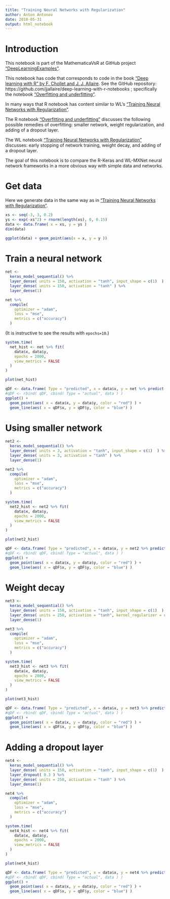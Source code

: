 ```yaml
---
title: "Training Neural Networks with Regularization"
author: Anton Antonov
date: 2018-05-31
output: html_notebook
---
```


# Introduction

This notebook is part of the MathematicaVsR at GitHub project ["DeepLearningExamples"](https://github.com/antononcube/MathematicaVsR/tree/master/Projects/DeepLearningExamples).

This notebook has code that corresponds to code in the book 
["Deep learning with R" by F. Chollet and J. J. Allaire](https://www.manning.com/books/deep-learning-with-r). 
See the  GitHub repository: https://github.com/jjallaire/deep-learning-with-r-notebooks ; specifically the notebook 
["Overfitting and underfitting"](https://jjallaire.github.io/deep-learning-with-r-notebooks/notebooks/4.4-overfitting-and-underfitting.nb.html).

In many ways that R notebook has content similar to WL's 
["Training Neural Networks with Regularization"](https://reference.wolfram.com/language/tutorial/NeuralNetworksRegularization.html).

The R notebook
["Overfitting and underfitting"](https://jjallaire.github.io/deep-learning-with-r-notebooks/notebooks/4.4-overfitting-and-underfitting.nb.html)
discusses the following possible remedies of overfitting: smaller network, weight regularization, and adding of a dropout layer. 

The WL notebook
["Training Neural Networks with Regularization"](https://reference.wolfram.com/language/tutorial/NeuralNetworksRegularization.html)
discusses: early stopping of network training, weight decay, and adding of a dropout layer. 

The goal of this notebook is to compare the R-Keras and WL-MXNet neural network frameworks in a more obvious way with simple data and networks.

# Get data

Here we generate data in the same way as in
["Training Neural Networks with Regularization"](https://reference.wolfram.com/language/tutorial/NeuralNetworksRegularization.html).

```r
xs <- seq(-3, 3, 0.2)
ys <- exp(-xs^2) + rnorm(length(xs), 0, 0.15)
data <- data.frame( x = xs, y = ys )
dim(data)
```

```r
ggplot(data) + geom_point(aes(x = x, y = y ))
```

# Train a neural network

```r
net <- 
  keras_model_sequential() %>% 
  layer_dense( units = 150, activation = "tanh", input_shape = c(1)  ) %>% 
  layer_dense( units = 150, activation = "tanh" ) %>% 
  layer_dense(1)
```

```r
net %>% 
  compile(
    optimizer = "adam",
    loss = "mse",
    metrics = c("accuracy")
  )
```

(It is instructive to see the results with `epochs=10`.)

```r
system.time(
  net_hist <- net %>% fit(
    data$x, data$y,
    epochs = 2000,
    view_metrics = FALSE
  )
)
```

```r
plot(net_hist)
```

```r
qDF <- data.frame( Type = "predicted", x = data$x, y = net %>% predict(data$x) )
#qDF <- rbind( qDF, cbind( Type = "actual", data ) )
ggplot() + 
  geom_point(aes( x = data$x, y = data$y, color = "red") ) +
  geom_line(aes( x = qDF$x, y = qDF$y, color = "blue") ) 
```

# Using smaller network

```r
net2 <- 
  keras_model_sequential() %>% 
  layer_dense( units = 3, activation = "tanh", input_shape = c(1)  ) %>% 
  layer_dense( units = 3, activation = "tanh" ) %>% 
  layer_dense(1)
```

```r
net2 %>% 
  compile(
    optimizer = "adam",
    loss = "mse",
    metrics = c("accuracy")
  )
```

```r
system.time(
  net2_hist <- net2 %>% fit(
    data$x, data$y,
    epochs = 2000,
    view_metrics = FALSE
  )
)
```

```r
plot(net2_hist)
```


```r
qDF <- data.frame( Type = "predicted", x = data$x, y = net2 %>% predict(data$x) )
#qDF <- rbind( qDF, cbind( Type = "actual", data ) )
ggplot() + 
  geom_point(aes( x = data$x, y = data$y, color = "red") ) +
  geom_line(aes( x = qDF$x, y = qDF$y, color = "blue") ) 
```


# Weight decay

```r
net3 <- 
  keras_model_sequential() %>% 
  layer_dense( units = 150, activation = "tanh", input_shape = c(1)  ) %>% 
  layer_dense( units = 250, activation = "tanh", kernel_regularizer = regularizer_l2(0.001) ) %>% 
  layer_dense(1)
```

```r
net3 %>% 
  compile(
    optimizer = "adam",
    loss = "mse",
    metrics = c("accuracy")
  )
```

```r
system.time(
  net3_hist <- net3 %>% fit(
    data$x, data$y,
    epochs = 2000,
    view_metrics = FALSE
  )
)
```

```r
plot(net3_hist)
```


```r
qDF <- data.frame( Type = "predicted", x = data$x, y = net3 %>% predict(data$x) )
#qDF <- rbind( qDF, cbind( Type = "actual", data ) )
ggplot() + 
  geom_point(aes( x = data$x, y = data$y, color = "red") ) +
  geom_line(aes( x = qDF$x, y = qDF$y, color = "blue") ) 
```


# Adding a dropout layer

```r
net4 <- 
  keras_model_sequential() %>% 
  layer_dense( units = 150, activation = "tanh", input_shape = c(1)  ) %>% 
  layer_dropout( 0.3 ) %>% 
  layer_dense( units = 250, activation = "tanh" ) %>% 
  layer_dense(1)
```

```r
net4 %>% 
  compile(
    optimizer = "adam",
    loss = "mse",
    metrics = c("accuracy")
  )
```

```r
system.time(
  net4_hist <- net4 %>% fit(
    data$x, data$y,
    epochs = 2000,
    view_metrics = FALSE
  )
)
```

```r
plot(net4_hist)
```


```r
qDF <- data.frame( Type = "predicted", x = data$x, y = net4 %>% predict(data$x) )
#qDF <- rbind( qDF, cbind( Type = "actual", data ) )
ggplot() + 
  geom_point(aes( x = data$x, y = data$y, color = "red") ) +
  geom_line(aes( x = qDF$x, y = qDF$y, color = "blue") ) 
```

